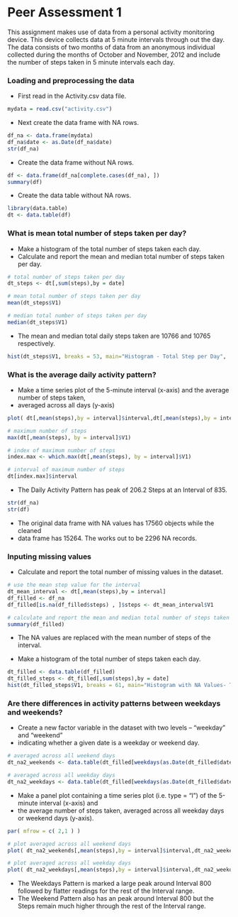 Peer Assessment 1
========================

This assignment makes use of data from a personal activity monitoring device. This device collects data at 5 minute intervals through out the day. The data consists of two months of data from an anonymous individual collected during the months of October and November, 2012 and include the number of steps taken in 5 minute intervals each day.




### Loading and preprocessing the data




* First read in the Activity.csv data file.

```r
mydata = read.csv("activity.csv") 
```



* Next create the data frame with NA rows.

```r
df_na <- data.frame(mydata)
df_na$date <- as.Date(df_na$date)
str(df_na)
```



* Create the data frame without NA rows.

```r
df <- data.frame(df_na[complete.cases(df_na), ])
summary(df)
```



* Create the data table without NA rows.

```r
library(data.table)
dt <- data.table(df)
```



### What is mean total number of steps taken per day?




* Make a histogram of the total number of steps taken each day.
* Calculate and report the mean and median total number of steps taken per day.

```r

# total number of steps taken per day
dt_steps <- dt[,sum(steps),by = date]

# mean total number of steps taken per day
mean(dt_steps$V1)

# median total number of steps taken per day
median(dt_steps$V1)
```
* The mean and median total daily steps taken are 10766 and 10765 respectively.




```r
hist(dt_steps$V1, breaks = 53, main="Histogram - Total Step per Day",  xlab = "Steps")
```



### What is the average daily activity pattern?



* Make a time series plot of the 5-minute interval (x-axis) and the average number of steps taken,
* averaged across all days (y-axis)

```r

plot( dt[,mean(steps),by = interval]$interval,dt[,mean(steps),by = interval]$V1,type = "l", main="Plot of Daily Activity Pattern",  xlab = "5-minute Interval", ylab = "Average Number of Steps")

# maximum number of steps
max(dt[,mean(steps), by = interval]$V1)

# index of maximum number of steps
index.max <- which.max(dt[,mean(steps), by = interval]$V1)

# interval of maximum number of steps
dt[index.max]$interval
```
* The Daily Activity Pattern has peak of 206.2 Steps at an Interval of 835.




```r
str(df_na)
str(df)
```
* The original data frame with NA values has 17560 objects while the cleaned 
* data frame has 15264. The works out to be 2296 NA records.



### Inputing missing values



* Calculate and report the total number of missing values in the dataset.

```r
# use the mean step value for the interval
dt_mean_interval <- dt[,mean(steps),by = interval]
df_filled <- df_na
df_filled[is.na(df_filled$steps) , ]$steps <- dt_mean_interval$V1

# calculate and report the mean and median total number of steps taken per day.
summary(df_filled)
```
* The NA values are replaced with the mean number of steps of the interval.


* Make a histogram of the total number of steps taken each day.

```r
dt_filled <- data.table(df_filled)
dt_filled_steps <- dt_filled[,sum(steps),by = date]
hist(dt_filled_steps$V1, breaks = 61, main="Histogram with NA Values- Total Steps per Day", xlab = "Steps")
```




### Are there differences in activity patterns between weekdays and weekends?



* Create a new factor variable in the dataset with two levels – “weekday” and “weekend”
* indicating whether a given date is a weekday or weekend day.

```r

# averaged across all weekend days
dt_na2_weekends <- data.table(dt_filled[weekdays(as.Date(dt_filled$date)) %in%  c("Sunday","Saturday")])

# averaged across all weekday days
dt_na2_weekdays <- data.table(dt_filled[weekdays(as.Date(dt_filled$date)) %in%  c("Monday","Tuesday","Wednesday","Thursday","Friday")])

```



* Make a panel plot containing a time series plot (i.e. type = "l") of the 5-minute interval (x-axis) and
* the average number of steps taken, averaged across all weekday days or weekend days (y-axis). 

```r
par( mfrow = c( 2,1 ) )

# plot averaged across all weekend days
plot( dt_na2_weekends[,mean(steps),by = interval]$interval,dt_na2_weekends[,mean(steps),by = interval]$V1,type = "l", main="Weekends",  xlab = "5-minute Interval", ylab = "Average Number of Steps")

# plot averaged across all weekday days 
plot( dt_na2_weekdays[,mean(steps),by = interval]$interval,dt_na2_weekdays[,mean(steps),by = interval]$V1,type = "l", main="Weekdays",  xlab = "5-minute Interval", ylab = "Average Number of Steps")
```

* The Weekdays Pattern is marked a large peak around Interval 800 followed by flatter readings for the rest of the Interval range.
* The Weekend Pattern also has an peak around Interval 800 but the Steps remain much higher through the rest of the Interval range.



